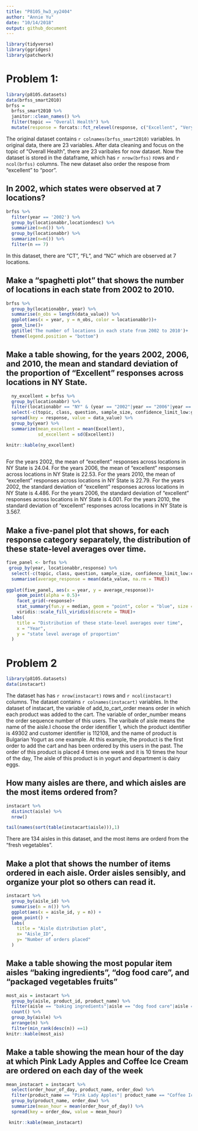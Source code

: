 ```yaml
---
title: "P8105_hw3_xy2404"
author: "Annie Yu"
date: "10/14/2018"
output: github_document 
---
```


```r
library(tidyverse)
library(ggridges)
library(patchwork)
```


# Problem 1:

```r
library(p8105.datasets)
data(brfss_smart2010)
brfss =
  brfss_smart2010 %>% 
  janitor::clean_names() %>%
  filter(topic == "Overall Health") %>% 
  mutate(response = forcats::fct_relevel(response, c("Excellent", "Very good", "Good", "Fair", "Poor")))
```
The original dataset contains `r colnames(brfss_smart2010)` variables. In original data, there are 23 variables. After data cleaning and focus on the topic of "Overall Health", there are 23 varibales for now dataset. Now the dataset is stored in the dataframe, which has `r nrow(brfss)` rows and `r ncol(brfss)` columns. The new dataset also order the respose from "excellent" to "poor".

## In 2002, which states were observed at 7 locations?
```r
brfss %>%
  filter(year == '2002') %>% 
  group_by(locationabbr,locationdesc) %>% 
  summarize(n=n()) %>% 
  group_by(locationabbr) %>% 
  summarize(n=n()) %>% 
  filter(n == 7)

```
In this dataset, there are "CT", "FL", and "NC" which are observed at 7 locations.

## Make a “spaghetti plot” that shows the number of locations in each state from 2002 to 2010.
```r
brfss %>% 
  group_by(locationabbr, year) %>% 
  summarise(n_obs = length(data_value)) %>% 
  ggplot(aes(x = year, y = n_obs, color = locationabbr))+
  geom_line()+
  ggtitle('The number of locations in each state from 2002 to 2010')+
  theme(legend.position = "bottom")
```


## Make a table showing, for the years 2002, 2006, and 2010, the mean and standard deviation of the proportion of “Excellent” responses across locations in NY State.
```r
  ny_excellent = brfss %>% 
  group_by(locationabbr) %>% 
  filter(locationabbr == "NY" & (year == "2002"|year == "2006"|year == "2010")) %>% 
  select(-c(topic, class, question, sample_size, confidence_limit_low:geo_location)) %>% 
  spread(key = response, value = data_value) %>% 
  group_by(year) %>% 
  summarize(mean_excellent = mean(Excellent),
            sd_excellent = sd(Excellent))

knitr::kable(ny_excellent)
  
```

For the years 2002, the mean of "excellent" responses across locations in NY State is 24.04.
For the years 2006, the mean of "excellent" responses across locations in NY State is 22.53.
For the years 2010, the mean of "excellent" responses across locations in NY State is 22.79.
For the years 2002, the standard deviation of "excellent" responses across locations in NY State is 4.486.
For the years 2006, the standard deviation of "excellent" responses across locations in NY State is 4.001.
For the years 2010, the standard deviation of "excellent" responses across locations in NY State is 3.567.

## Make a five-panel plot that shows, for each response category separately, the distribution of these state-level averages over time.
```r
five_panel <- brfss %>% 
 group_by(year, locationabbr,response) %>% 
  select(-c(topic, class, question, sample_size, confidence_limit_low:confidence_limit_high)) %>% 
  summarise(average_response = mean(data_value, na.rm = TRUE)) 
  
ggplot(five_panel, aes(x = year, y = average_response))+
    geom_point(alpha = 0.5)+
    facet_grid(~response)+
    stat_summary(fun.y = median, geom = "point", color = "blue", size =1)+
    viridis::scale_fill_viridis(discrete = TRUE)+
  labs(
    title = "Distribution of these state-level averages over time",
    x = "Year",
    y = "state level average of proportion"
  )
``` 


# Problem 2

```r
library(p8105.datasets)
data(instacart)
```

The dataset has has `r nrow(instacart)` rows and `r ncol(instacart)` columns. The dataset contains `r colnames(instacart)` variables. In the dataset of instacart, the variable of add_to_cart_order means order in which each product was added to the cart. The variable of order_number means the order sequence number of this users. The varibale of aisle means the name of the aisle.I choose the order identifier 1, which the product identifier is 49302 and customer identifier is 112108, and the name of product is Bulgarian Yogurt as one example. At this example, the product is the first order to add the cart and has been ordered by this users in the past. The order of this product is placed 4 times one week and it is 10 times the hour of the day, The aisle of this product is in yogurt and department is dairy eggs.

## How many aisles are there, and which aisles are the most items ordered from?
```r
instacart %>% 
  distinct(aisle) %>% 
  nrow()

tail(names(sort(table(instacart$aisle))),1)
```
There are 134 aisles in this dataset, and the most items are orderd from the "fresh vegetables".


## Make a plot that shows the number of items ordered in each aisle. Order aisles sensibly, and organize your plot so others can read it.
```r
instacart %>% 
  group_by(aisle_id) %>% 
  summarise(n = n()) %>% 
  ggplot(aes(x = aisle_id, y = n)) + 
  geom_point() + 
  labs(
    title = "Aisle distribution plot",
    x= "Aisle_ID",
    y= "Number of orders placed"
  )
```

## Make a table showing the most popular item aisles “baking ingredients”, “dog food care”, and “packaged vegetables fruits”
```r
most_ais = instacart %>% 
  group_by(aisle, product_id, product_name) %>% 
  filter(aisle == "baking ingredients"|aisle == "dog food care"|aisle == "packaged vegetables fruits") %>% 
  count() %>% 
  group_by(aisle) %>% 
  arrange(n) %>% 
  filter(min_rank(desc(n)) ==1)
knitr::kable(most_ais)
```

## Make a table showing the mean hour of the day at which Pink Lady Apples and Coffee Ice Cream are ordered on each day of the week
```r
mean_instacart = instacart %>% 
  select(order_hour_of_day, product_name, order_dow) %>% 
  filter(product_name == "Pink Lady Apples"| product_name == "Coffee Ice Cream") %>% 
  group_by(product_name, order_dow) %>% 
  summarize(mean_hour = mean(order_hour_of_day)) %>% 
  spread(key = order_dow, value = mean_hour)

 knitr::kable(mean_instacart) 
```
